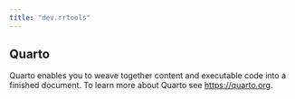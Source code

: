 ```yaml
---
title: "dev.rrtools"
---
```


## Quarto

Quarto enables you to weave together content and executable code into a finished document. To learn more about Quarto see <https://quarto.org>.
